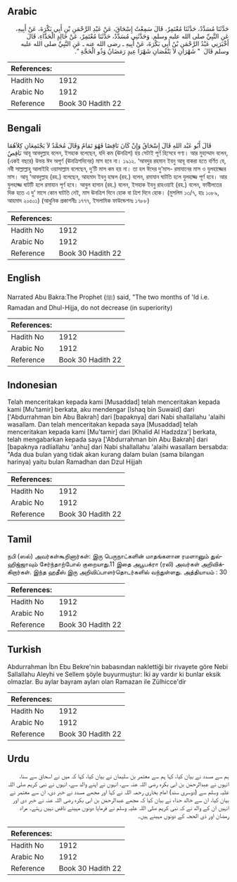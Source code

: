 ## Arabic


<div dir="rtl" lang="ar" style={{fontSize:'larger',backgroundColor:'#f8f9fa',padding:20}}>
حَدَّثَنَا مُسَدَّدٌ، حَدَّثَنَا مُعْتَمِرٌ، قَالَ سَمِعْتُ إِسْحَاقَ، عَنْ عَبْدِ الرَّحْمَنِ بْنِ أَبِي بَكْرَةَ، عَنْ أَبِيهِ، عَنِ النَّبِيِّ صلى الله عليه وسلم‏.‏ وَحَدَّثَنِي مُسَدَّدٌ، حَدَّثَنَا مُعْتَمِرٌ، عَنْ خَالِدٍ الْحَذَّاءِ، قَالَ أَخْبَرَنِي عَبْدُ الرَّحْمَنِ بْنُ أَبِي بَكْرَةَ، عَنْ أَبِيهِ ـ رضى الله عنه ـ عَنِ النَّبِيِّ صلى الله عليه وسلم قَالَ ‏ "‏ شَهْرَانِ لاَ يَنْقُصَانِ شَهْرَا عِيدٍ رَمَضَانُ وَذُو الْحَجَّةِ ‏"‏‏.‏
</div>
<div style={{backgroundColor:'#f8f9fa',padding:20, marginBottom: 10}}><table> <thead> <tr> <th>References:</th> <th></th> </tr> </thead> <tbody><tr><td>Hadith No</td><td>1912</td></tr><tr><td>Arabic No</td><td>1912</td></tr><tr><td>Reference</td><td>Book 30 Hadith 22</td></tr></tbody></table></div>

## Bengali


<div dir="ltr" lang="bn" style={{fontSize:'larger',backgroundColor:'#f8f9fa',padding:20}}>
قَالَ أَبُو عَبْد اللهِ قَالَ إِسْحَاقُ وَإِنْ كَانَ نَاقِصًا فَهُوَ تَمَامٌ وَقَالَ مُحَمَّدٌ لاَ يَجْتَمِعَانِ كِلاَهُمَا نَاقِصٌ আবূ আবদুল্লাহ বলেন, ইসহাক বলেছেন, যদি কম (ঊনত্রিশ) হয় সেটাই পূর্ণ হিসেবে গণ্য। আর মুহাম্মাদ বলেন, (একই বছরে) উভয় ঈদ অপূর্ণ (ঊনত্রিশদিনের) মাস হবে না। ১৯১২. ‘আবদুর রহমান ইবনু আবূ বাকরা হতে বর্ণিত যে, নবী সাল্লাল্লাহু আলাইহি ওয়াসাল্লাম বলেছেন, দু’টি মাস কম হয় না। তা হল ঈদের দু’মাস- রমাযানের মাস ও যুলহাজ্জের মাস। আবূ ‘আবদুল্লাহ (রহ.) বলেছেন, আহমাদ ইবনু হাম্বল (রহ.) বলেন, রমাযান ঘাটতি হলে যুলহাজ্জ পূর্ণ হবে। আর যুলহাজ্জ ঘাটটি হলে রমাযান পূর্ণ হবে। আবুল হাসান (রহ.) বলেন, ইসহাক ইবনু রাহওয়াই (রহ.) বলেন, ফাযীলতের দিক হতে এ দু’ মাসে কোন ঘাটতি নেই, মাস ঊনত্রিশ দিনে হোক বা ত্রিশ দিনে হোক। (মুসলিম ১৩/৭, হাঃ ১০৮৯, আহমাদ ২০৫০১) (আধুনিক প্রকাশনীঃ ১৭৭৭, ইসলামিক ফাউন্ডেশনঃ ১৭৮৮)
</div>
<div style={{backgroundColor:'#f8f9fa',padding:20, marginBottom: 10}}><table> <thead> <tr> <th>References:</th> <th></th> </tr> </thead> <tbody><tr><td>Hadith No</td><td>1912</td></tr><tr><td>Arabic No</td><td>1912</td></tr><tr><td>Reference</td><td>Book 30 Hadith 22</td></tr></tbody></table></div>

## English


<div dir="ltr" lang="en" style={{fontSize:'larger',backgroundColor:'#f8f9fa',padding:20}}>
Narrated Abu Bakra:The Prophet (ﷺ) said, "The two months of 'Id i.e. Ramadan and Dhul-Hijja, do not decrease (in superiority)
</div>
<div style={{backgroundColor:'#f8f9fa',padding:20, marginBottom: 10}}><table> <thead> <tr> <th>References:</th> <th></th> </tr> </thead> <tbody><tr><td>Hadith No</td><td>1912</td></tr><tr><td>Arabic No</td><td>1912</td></tr><tr><td>Reference</td><td>Book 30 Hadith 22</td></tr></tbody></table></div>

## Indonesian


<div dir="ltr" lang="id" style={{fontSize:'larger',backgroundColor:'#f8f9fa',padding:20}}>
Telah menceritakan kepada kami [Musaddad] telah menceritakan kepada kami [Mu'tamir] berkata, aku mendengar [Ishaq bin Suwaid] dari ['Abdurrahman bin Abu Bakrah] dari [bapaknya] dari Nabi shallallahu 'alaihi wasallam. Dan telah menceritakan kepada saya [Musaddad] telah menceritakan kepada kami [Mu'tamir] dari [Khalid Al Hadzdza'] berkata, telah mengabarkan kepada saya ['Abdurrahman bin Abu Bakrah] dari [bapaknya radliallahu 'anhu] dari Nabi shallallahu 'alaihi wasallam bersabda: "Ada dua bulan yang tidak akan kurang dalam bulan (sama bilangan harinya) yaitu bulan Ramadhan dan Dzul Hijjah
</div>
<div style={{backgroundColor:'#f8f9fa',padding:20, marginBottom: 10}}><table> <thead> <tr> <th>References:</th> <th></th> </tr> </thead> <tbody><tr><td>Hadith No</td><td>1912</td></tr><tr><td>Arabic No</td><td>1912</td></tr><tr><td>Reference</td><td>Book 30 Hadith 22</td></tr></tbody></table></div>

## Tamil


<div dir="ltr" lang="ta" style={{fontSize:'larger',backgroundColor:'#f8f9fa',padding:20}}>
நபி (ஸல்) அவர்கள்கூறினார்கள்: இரு பெருநாட்களின் மாதங்களான ரமளானும் துல்ஹிஜ்ஜாவும் சேர்ந்தாற்போல் குறையாது.11 இதை அபூபக்ரா (ரலி) அவர்கள் அறிவிக்கிறார்கள். இந்த ஹதீஸ் இரு அறிவிப்பாளர்தொடர்களில் வந்துள்ளது. அத்தியாயம் : 30
</div>
<div style={{backgroundColor:'#f8f9fa',padding:20, marginBottom: 10}}><table> <thead> <tr> <th>References:</th> <th></th> </tr> </thead> <tbody><tr><td>Hadith No</td><td>1912</td></tr><tr><td>Arabic No</td><td>1912</td></tr><tr><td>Reference</td><td>Book 30 Hadith 22</td></tr></tbody></table></div>

## Turkish


<div dir="ltr" lang="tr" style={{fontSize:'larger',backgroundColor:'#f8f9fa',padding:20}}>
Abdurrahman İbn Ebu Bekre'nin babasından naklettiği bir rivayete göre Nebi Sallallahu Aleyhi ve Sellem şöyle buyurmuştur: İki ay vardır ki bunlar eksik olmazlar. Bu aylar bayram ayları olan Ramazan ile Zülhicce'dir
</div>
<div style={{backgroundColor:'#f8f9fa',padding:20, marginBottom: 10}}><table> <thead> <tr> <th>References:</th> <th></th> </tr> </thead> <tbody><tr><td>Hadith No</td><td>1912</td></tr><tr><td>Arabic No</td><td>1912</td></tr><tr><td>Reference</td><td>Book 30 Hadith 22</td></tr></tbody></table></div>

## Urdu


<div dir="rtl" lang="ur" style={{fontSize:'larger',backgroundColor:'#f8f9fa',padding:20}}>
ہم سے مسدد نے بیان کیا، کہا ہم سے معتمر بن سلیمان نے بیان کیا، کہا کہ میں نے اسحاق سے سنا، انہوں نے عبدالرحمٰن بن ابی بکرہ رضی اللہ عنہ سے، انہوں نے اپنے والد سے، انہوں نے نبی کریم صلی اللہ علیہ وسلم سے (دوسری سند) امام بخاری رحمہ اللہ نے کہا اور مجھے مسدد نے خبر دی، ان سے معتمر نے بیان کیا، ان سے خالد حذاء نے بیان کیا کہ مجھے عبدالرحمٰن بن ابی بکرہ رضی اللہ عنہ نے خبر دی اور انہیں ان کے والد نے کہ نبی کریم صلی اللہ علیہ وسلم نے فرمایا دونوں مہینے ناقص نہیں رہتے۔ مراد رمضان اور ذی الحجہ کے دونوں مہینے ہیں۔
</div>
<div style={{backgroundColor:'#f8f9fa',padding:20, marginBottom: 10}}><table> <thead> <tr> <th>References:</th> <th></th> </tr> </thead> <tbody><tr><td>Hadith No</td><td>1912</td></tr><tr><td>Arabic No</td><td>1912</td></tr><tr><td>Reference</td><td>Book 30 Hadith 22</td></tr></tbody></table></div>